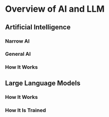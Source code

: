 # Overview of AI and LLM

## Artificial Intelligence

### Narrow AI

### General AI

### How It Works

## Large Language Models

### How It Works

### How It Is Trained


